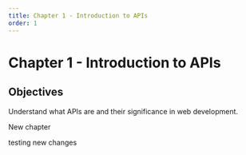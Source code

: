```yaml
---
title: Chapter 1 - Introduction to APIs
order: 1
---
```


# Chapter 1 - Introduction to APIs
## Objectives
Understand what APIs are and their significance in web development.

New chapter

testing new changes